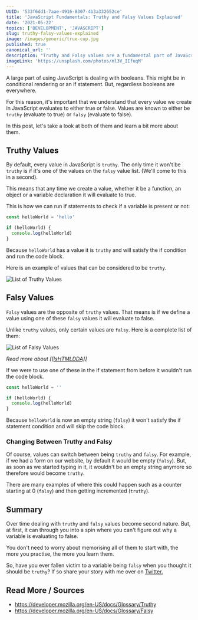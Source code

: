 ```yaml
---
UUID: '533f6dd1-7aae-4916-8307-4b3a332652ce'
title: 'JavaScript Fundamentals: Truthy and Falsy Values Explained'
date: '2021-05-22'
topics: ['DEVELOPMENT', 'JAVASCRIPT']
slug: truthy-falsy-values-explained
image: /images/generic/true-cup.jpg
published: true
canonical_url: ''
description: "Truthy and Falsy values are a fundamental part of JavaScript and understanding them is key to writing efficent JavaScript. Here's all you need to know."
imageLink: 'https://unsplash.com/photos/ml3V_IIfuqM'
---
```


A large part of using JavaScript is dealing with booleans. This might be in conditional rendering or an if statement. But, regardless booleans are everywhere.

For this reason, it's important that we understand that every value we create in JavaScript evaluates to either true or false. Values are known to either be `truthy` (evaluate to true) or `falsy` (evaluate to false).

In this post, let's take a look at both of them and learn a bit more about them.

## Truthy Values

By default, every value in JavaScript is `truthy`. The only time it won't be `truthy` is if it's one of the values on the `falsy` value list. (We'll come to this in a second).

This means that any time we create a value, whether it be a function, an object or a variable declaration it will evaluate to true.

This is how we can run if statements to check if a variable is present or not:

```jsx
const helloWorld = 'hello'

if (helloWorld) {
  console.log(helloWorld)
}
```

Because `helloWorld` has a value it is `truthy` and will satisfy the if condition and run the code block.

Here is an example of values that can be considered to be `truthy`.

![List of Truthy Values](/images/blog/Truthy-Falsy-Values-Explained/truthy-values.png)

## Falsy Values

`Falsy` values are the opposite of `truthy` values. That means is if we define a value using one of these `falsy` values it will evaluate to false.

Unlike `truthy` values, only certain values are `falsy`. Here is a complete list of them:

![List of Falsy Values](/images/blog/Truthy-Falsy-Values-Explained/falsy-values.png)

_Read more about [[[IsHTMLDDA]]](https://tc39.es/ecma262/#sec-IsHTMLDDA-internal-slot)_

If we were to use one of these in the if statement from before it wouldn't run the code block.

```jsx
const helloWorld = ''

if (helloWorld) {
  console.log(helloWorld)
}
```

Because `helloWorld` is now an empty string (`falsy`) it won't satisfy the if statement condition and will skip the code block.

### Changing Between Truthy and Falsy

Of course, values can switch between being `truthy` and `falsy`. For example, if we had a form on our website, by default it would be empty (`falsy`). But, as soon as we started typing in it, it wouldn't be an empty string anymore so therefore would become `truthy`.

There are many examples of where this could happen such as a counter starting at 0 (`falsy`) and then getting incremented (`truthy`).

## Summary

Over time dealing with `truthy` and `falsy` values become second nature. But, at first, it can through you into a spin where you can't figure out why a variable is evaluating to false.

You don't need to worry about memorising all of them to start with, the more you practise, the more you learn them.

So, have you ever fallen victim to a variable being `falsy` when you thought it should be `truthy`? If so share your story with me over on [Twitter.](https://twitter.com/MrConerMurphy)

## Read More / Sources

- https://developer.mozilla.org/en-US/docs/Glossary/Truthy
- https://developer.mozilla.org/en-US/docs/Glossary/Falsy
